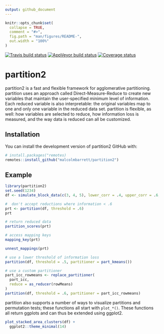```yaml
---
output: github_document
---
```


<!-- README.md is generated from README.Rmd. Please edit that file -->

```r
knitr::opts_chunk$set(
  collapse = TRUE,
  comment = "#>",
  fig.path = "man/figures/README-",
  out.width = "100%"
)
```
[![Travis build status](https://travis-ci.org/malcolmbarrett/partition2.svg?branch=master)](https://travis-ci.org/malcolmbarrett/partition2) [![AppVeyor build status](https://ci.appveyor.com/api/projects/status/github/malcolmbarrett/partition2?branch=master&svg=true)](https://ci.appveyor.com/project/malcolmbarrett/partition2) [![Coverage status](https://codecov.io/gh/malcolmbarrett/partition2/branch/master/graph/badge.svg)](https://codecov.io/github/malcolmbarrett/partition2?branch=master)

# partition2

partition2 is a fast and flexible framework for agglomerative partitioning. partition uses an approach  called Direct-Measure-Reduce to create new variables that maintain the user-specified minimum level of information. Each reduced variable is also interpretable: the original variables map to one and only one variable in the reduced data set. partition is flexible, as well: how variables are selected to reduce, how information loss is measured, and the way data is reduced can all be customized.  

## Installation

You can install the development version of partition2 GitHub with:

``` r
# install.packages("remotes)
remotes::install_github("malcolmbarrett/partition2")
```

## Example

```r
library(partition2)
set.seed(1234)
df <- simulate_block_data(c(3, 4, 5), lower_corr = .4, upper_corr = .6, n = 100)

#  don't accept reductions where information < .6
prt <- partition(df, threshold = .6)
prt

# return reduced data
partition_scores(prt)

# access mapping keys
mapping_key(prt)

unnest_mappings(prt)

# use a lower threshold of information loss
partition(df, threshold = .5, partitioner = part_kmeans())

# use a custom partitioner
part_icc_rowmeans <- replace_partitioner(
  part_icc, 
  reduce = as_reducer(rowMeans)
)
partition(df, threshold = .6, partitioner = part_icc_rowmeans) 
```

partition also supports a number of ways to visualize partitions and permutation tests; these functions all start with `plot_*()`. These functions all return ggplots and can thus be extended using ggplot2.

```r
plot_stacked_area_clusters(df) +
  ggplot2::theme_minimal(14)
```

